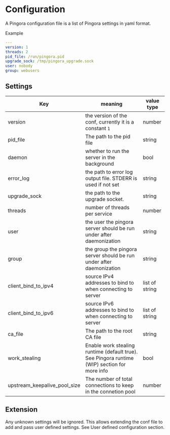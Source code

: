 # Configuration

A Pingora configuration file is a list of Pingora settings in yaml format.

Example
```yaml
---
version: 1
threads: 2
pid_file: /run/pingora.pid
upgrade_sock: /tmp/pingora_upgrade.sock
user: nobody
group: webusers
```
## Settings
| Key      | meaning        | value type |
| ------------- |-------------| ----|
| version | the version of the conf, currently it is a constant `1` | number |
| pid_file | The path to the pid file | string |
| daemon | whether to run the server in the background | bool |
| error_log | the path to error log output file. STDERR is used if not set | string |
| upgrade_sock | the path to the upgrade socket. | string |
| threads | number of threads per service | number |
| user | the user the pingora server should be run under after daemonization | string |
| group | the group the pingora server should be run under after daemonization | string |
| client_bind_to_ipv4 | source IPv4 addresses to bind to when connecting to server | list of string |
| client_bind_to_ipv6 | source IPv6 addresses to bind to when connecting to server| list of string |
| ca_file | The path to the root CA file | string |
| work_stealing | Enable work stealing runtime (default true). See Pingora runtime (WIP) section for more info | bool |
| upstream_keepalive_pool_size | The number of total connections to keep in the connetion pool | number |

## Extension
Any unknown settings will be ignored. This allows extending the conf file to add and pass user defined settings. See User defined configuration section.